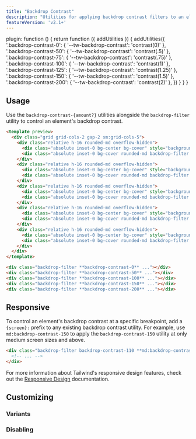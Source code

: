 ```yaml
---
title: "Backdrop Contrast"
description: "Utilities for applying backdrop contrast filters to an element."
featureVersion: 'v2.1+'
---
```



  plugin: function () {
    return function ({ addUtilities }) {
      addUtilities({
        '.backdrop-contrast-0': { '--tw-backdrop-contrast': 'contrast(0)' },
        '.backdrop-contrast-50': { '--tw-backdrop-contrast': 'contrast(.5)' },
        '.backdrop-contrast-75': { '--tw-backdrop-contrast': 'contrast(.75)' },
        '.backdrop-contrast-100': { '--tw-backdrop-contrast': 'contrast(1)' },
        '.backdrop-contrast-125': { '--tw-backdrop-contrast': 'contrast(1.25)' },
        '.backdrop-contrast-150': { '--tw-backdrop-contrast': 'contrast(1.5)' },
        '.backdrop-contrast-200': { '--tw-backdrop-contrast': 'contrast(2)' },
      })
    }
  }
}

## Usage

Use the `backdrop-contrast-{amount?}` utilities alongside the `backdrop-filter` utility to control an element's backdrop contrast.

```html amber
<template preview>
  <div class="grid grid-cols-2 gap-2 sm:grid-cols-5">
    <div class="relative h-16 rounded-md overflow-hidden">
      <div class="absolute inset-0 bg-center bg-cover" style="background-image:url('https://images.unsplash.com/photo-1608501821300-4f99e58bba77?ixid=MnwxMjA3fDB8MHxwaG90by1wYWdlfHx8fGVufDB8fHx8&ixlib=rb-1.2.1&auto=format&fit=crop&w=256&q=80&duotone=92400E,B45309&duotone-alpha=50');"></div>
      <div class="absolute inset-0 bg-cover rounded-md backdrop-filter backdrop-contrast-0 overflow-hidden"></div>
    </div>
    <div class="relative h-16 rounded-md overflow-hidden">
      <div class="absolute inset-0 bg-center bg-cover" style="background-image:url('https://images.unsplash.com/photo-1608501821300-4f99e58bba77?ixid=MnwxMjA3fDB8MHxwaG90by1wYWdlfHx8fGVufDB8fHx8&ixlib=rb-1.2.1&auto=format&fit=crop&w=256&q=80&duotone=92400E,B45309&duotone-alpha=50');"></div>
      <div class="absolute inset-0 bg-cover rounded-md backdrop-filter backdrop-contrast-50 overflow-hidden"></div>
    </div>
    <div class="relative h-16 rounded-md overflow-hidden">
      <div class="absolute inset-0 bg-center bg-cover" style="background-image:url('https://images.unsplash.com/photo-1608501821300-4f99e58bba77?ixid=MnwxMjA3fDB8MHxwaG90by1wYWdlfHx8fGVufDB8fHx8&ixlib=rb-1.2.1&auto=format&fit=crop&w=256&q=80&duotone=92400E,B45309&duotone-alpha=50');"></div>
      <div class="absolute inset-0 bg-cover rounded-md backdrop-filter backdrop-contrast-100 overflow-hidden"></div>
    </div>
    <div class="relative h-16 rounded-md overflow-hidden">
      <div class="absolute inset-0 bg-center bg-cover" style="background-image:url('https://images.unsplash.com/photo-1608501821300-4f99e58bba77?ixid=MnwxMjA3fDB8MHxwaG90by1wYWdlfHx8fGVufDB8fHx8&ixlib=rb-1.2.1&auto=format&fit=crop&w=256&q=80&duotone=92400E,B45309&duotone-alpha=50');"></div>
      <div class="absolute inset-0 bg-cover rounded-md backdrop-filter backdrop-contrast-150 overflow-hidden"></div>
    </div>
    <div class="relative h-16 rounded-md overflow-hidden">
      <div class="absolute inset-0 bg-center bg-cover" style="background-image:url('https://images.unsplash.com/photo-1608501821300-4f99e58bba77?ixid=MnwxMjA3fDB8MHxwaG90by1wYWdlfHx8fGVufDB8fHx8&ixlib=rb-1.2.1&auto=format&fit=crop&w=256&q=80&duotone=92400E,B45309&duotone-alpha=50');"></div>
      <div class="absolute inset-0 bg-cover rounded-md backdrop-filter backdrop-contrast-200 overflow-hidden"></div>
    </div>
  </div>
</template>

<div class="backdrop-filter **backdrop-contrast-0** ..."></div>
<div class="backdrop-filter **backdrop-contrast-50** ..."></div>
<div class="backdrop-filter **backdrop-contrast-100** ..."></div>
<div class="backdrop-filter **backdrop-contrast-150** ..."></div>
<div class="backdrop-filter **backdrop-contrast-200** ..."></div>
```

## Responsive

To control an element's backdrop contrast at a specific breakpoint, add a `{screen}:` prefix to any existing backdrop contrast utility. For example, use `md:backdrop-contrast-150` to apply the `backdrop-contrast-150` utility at only medium screen sizes and above.

```html
<div class="backdrop-filter backdrop-contrast-110 **md:backdrop-contrast-150** ...">
  <!-- ... -->
</div>
```

For more information about Tailwind's responsive design features, check out the [Responsive Design](/docs/responsive-design) documentation.

## Customizing

### Variants

<Variants plugin="backdropContrast" name="backdrop contrast" />

### Disabling

<Disabling plugin="backdropContrast" name="backdrop contrast" />
